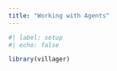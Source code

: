 ```yaml
---
title: "Working with Agents"
---
```


```r
#| label: setup
#| echo: false

library(villager)

```

